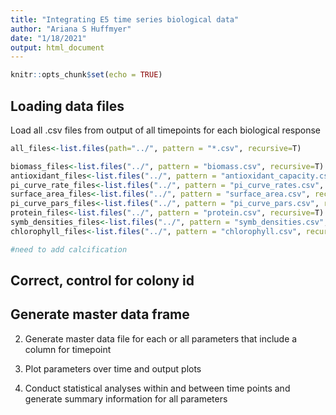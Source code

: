 ```yaml
---
title: "Integrating E5 time series biological data"
author: "Ariana S Huffmyer"
date: "1/18/2021"
output: html_document
---
```


```r
knitr::opts_chunk$set(echo = TRUE)
```

## Loading data files 

Load all .csv files from output of all timepoints for each biological response

```r
all_files<-list.files(path="../", pattern = "*.csv", recursive=T)

biomass_files<-list.files("../", pattern = "biomass.csv", recursive=T)
antioxidant_files<-list.files("../", pattern = "antioxidant_capacity.csv", recursive=T)
pi_curve_rate_files<-list.files("../", pattern = "pi_curve_rates.csv", recursive=T)
surface_area_files<-list.files("../", pattern = "surface_area.csv", recursive=T)
pi_curve_pars_files<-list.files("../", pattern = "pi_curve_pars.csv", recursive=T)
protein_files<-list.files("../", pattern = "protein.csv", recursive=T)
symb_densities_files<-list.files("../", pattern = "symb_densities.csv", recursive=T)
chlorophyll_files<-list.files("../", pattern = "chlorophyll.csv", recursive=T)

#need to add calcification
```

## Correct, control for colony id  

## Generate master data frame  















2. Generate master data file for each or all parameters that include a column for timepoint  

3. Plot parameters over time and output plots  

4. Conduct statistical analyses within and between time points and generate summary information for all parameters 
